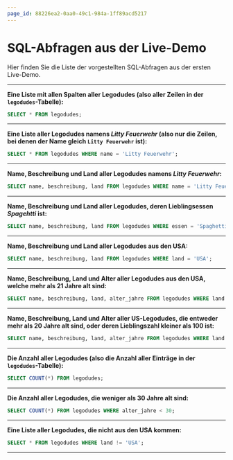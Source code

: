 ```yaml
---
page_id: 88226ea2-0aa0-49c1-984a-1ff89acd5217
---
```

# SQL-Abfragen aus der Live-Demo
Hier finden Sie die Liste der vorgestellten SQL-Abfragen aus der ersten Live-Demo.

***

**Eine Liste mit allen Spalten aller Legodudes (also aller Zeilen in der `legodudes`-Tabelle):**
```sql
SELECT * FROM legodudes;
```
---
**Eine Liste aller Legodudes namens _Litty Feuerwehr_ (also nur die Zeilen, bei denen der Name gleich `Litty Feuerwehr` ist):**
```sql
SELECT * FROM legodudes WHERE name = 'Litty Feuerwehr';
```
---
**Name, Beschreibung und Land aller Legodudes namens _Litty Feuerwehr_:**
```sql
SELECT name, beschreibung, land FROM legodudes WHERE name = 'Litty Feuerwehr';
```
---
**Name, Beschreibung und Land aller Legodudes, deren Lieblingsessen _Spagehtti_ ist:**
```sql
SELECT name, beschreibung, land FROM legodudes WHERE essen = 'Spaghetti';
```
---
**Name, Beschreibung und Land aller Legodudes aus den USA:**
```sql
SELECT name, beschreibung, land FROM legodudes WHERE land = 'USA';
```
---
**Name, Beschreibung, Land und Alter aller Legodudes aus den USA, welche mehr als 21 Jahre alt sind:**
```sql
SELECT name, beschreibung, land, alter_jahre FROM legodudes WHERE land = 'USA' and alter_jahre > 21;
```
---
**Name, Beschreibung, Land und Alter aller US-Legodudes, die entweder mehr als 20 Jahre alt sind, oder deren Lieblingszahl kleiner als 100 ist:**
```sql
SELECT name, beschreibung, land, alter_jahre FROM legodudes WHERE land = 'USA' and (alter_jahre > 21 or lieblingszahl < 100);
```
---
**Die Anzahl aller Legodudes (also die Anzahl aller Einträge in der `legodudes`-Tabelle):**
```sql
SELECT COUNT(*) FROM legodudes;
```
---
**Die Anzahl aller Legodudes, die weniger als 30 Jahre alt sind:**
```sql
SELECT COUNT(*) FROM legodudes WHERE alter_jahre < 30;
```
---
**Eine Liste aller Legodudes, die nicht aus den USA kommen:**
```sql
SELECT * FROM legodudes WHERE land != 'USA';
```

---
